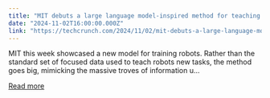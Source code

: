 ```yaml
---
title: "MIT debuts a large language model-inspired method for teaching robots new skills"
date: "2024-11-02T16:00:00.000Z"
link: "https://techcrunch.com/2024/11/02/mit-debuts-a-large-language-model-inspired-method-for-teaching-robots-new-skills/"
---
```


MIT this week showcased a new model for training robots. Rather than the standard set of focused data used to teach robots new tasks, the method goes big, mimicking the massive troves of information u...

[Read more](https://techcrunch.com/2024/11/02/mit-debuts-a-large-language-model-inspired-method-for-teaching-robots-new-skills/)
